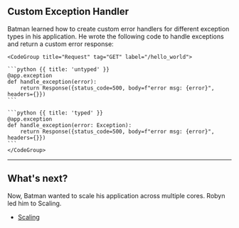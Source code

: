 ## Custom Exception Handler

<Row>
<Col>
Batman learned how to create custom error handlers for different exception types in his application. He wrote the following code to handle exceptions and return a custom error response:
</Col>
  <Col sticky>

    <CodeGroup title="Request" tag="GET" label="/hello_world">

    ```python {{ title: 'untyped' }}
    @app.exception
    def handle_exception(error):
        return Response({status_code=500, body=f"error msg: {error}", headers={}})
    ```

    ```python {{ title: 'typed' }}
    @app.exception
    def handle_exception(error: Exception):
        return Response({status_code=500, body=f"error msg: {error}", headers={}})
    ```
    </CodeGroup>
  </Col>
</Row>

---

## What's next?

Now, Batman wanted to scale his application across multiple cores. Robyn led him to Scaling.

- [Scaling](/documentation/scaling)

